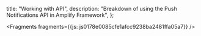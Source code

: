   title: "Working with API",
  description: "Breakdown of using the Push Notifications API in Amplify Framework",
};






<Fragments fragments={{js: js0178e0085cfe1afcc9238ba2481ffa05a7}} />

